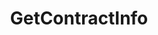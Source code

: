 ---
title: GetContractInfo
openapi: ../sequence-metadata.json post /rpc/Metadata/GetContractInfo
---